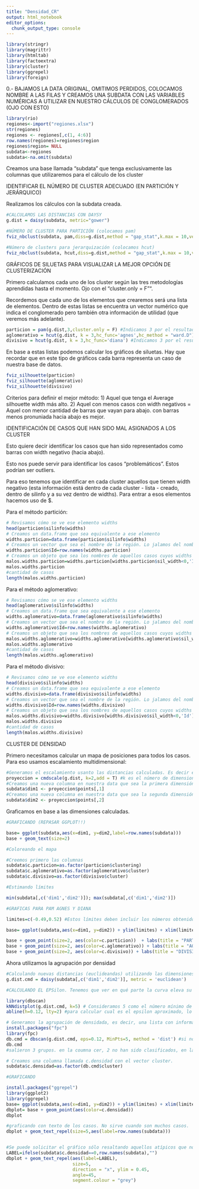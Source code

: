 ```yaml
---
title: "Densidad_CR"
output: html_notebook
editor_options: 
  chunk_output_type: console
---
```


```r
library(stringr)
library(magrittr)
library(htmltab)
library(factoextra)
library(cluster)
library(ggrepel)
library(foreign)
```

0.- BAJAMOS LA DATA ORIGINAL, OMITIMOS PERDIDOS, COLOCAMOS NOMBRE A LAS FILAS Y CREAMOS UNA SUBDATA CON LAS VARIABLES NUMÉRICAS A UTILIZAR EN NUESTRO CÁLCULOS DE CONGLOMERADOS (OJO CON ESTO)


```r
library(rio)
regiones<-import("regiones.xlsx")
str(regiones)
regiones <- regiones[,c(1, 4:6)]
row.names(regiones)=regiones$region
regiones$region= NULL
subdata<-regiones
subdata<-na.omit(subdata)
```

########################################################################################

Creamos una base llamada "subdata" que tenga exclusivamente las columnas que utilizaremos para el cálculo de los cluster

########################################################################################

IDENTIFICAR EL NÚMERO DE CLUSTER ADECUADO (EN PARTICIÓN Y JERÁRQUICO)

Realizamos los cálculos con la subdata creada. 

```r
#CALCULAMOS LAS DISTANCIAS CON DAYSY
g.dist = daisy(subdata, metric="gower")

#NÚMERO DE CLUSTER PARA PARTICIÓN (colocamos pam)
fviz_nbclust(subdata, pam,diss=g.dist,method = "gap_stat",k.max = 10,verbose = F)

#Número de clusters para jerarquización (colocamos hcut)
fviz_nbclust(subdata, hcut,diss=g.dist,method = "gap_stat",k.max = 10,verbose = F)
```

########################################################################################

GRÁFICOS DE SILUETAS PARA VISUALIZAR LA MEJOR OPCIÓN DE CLUSTERIZACIÓN

Primero calculamos cada uno de los cluster según las tres metodologías aprendidas hasta el momento. Ojo con el "cluster.only = F"".

Recordemos que cada uno de los elementos que crearemos será una lista de elementos. Dentro de estas listas se encuentra un vector numérico que indica el conglomerado pero también otra información de utilidad (que veremos más adelante).

```r
particion = pam(g.dist,3,cluster.only = F) #Indicamos 3 por el resultado anterior
aglomerativo = hcut(g.dist, k = 3,hc_func='agnes',hc_method = "ward.D") #Indicamos 3 por el resultado anterior
divisivo = hcut(g.dist, k = 3,hc_func='diana') #Indicamos 3 por el resultado anterior
```

En base a estas listas podemos calcular los gráficos de siluetas. Hay que recordar que en este tipo de gráficos cada barra representa un caso de nuestra base de datos. 

```r
fviz_silhouette(particion)
fviz_silhouette(aglomerativo)
fviz_silhouette(divisivo)
```

Criterios para definir el mejor método: 
1) Aquel que tenga el Average silhouette width más alto. 
2) Aquel con menos casos con width negativos = Aquel con menor cantidad de barras que vayan para abajo. 
con barras menos pronuniada hacia abajo es mejor.

########################################################################################

IDENTIFICACIÓN DE CASOS QUE HAN SIDO MAL ASIGNADOS A LOS CLUSTER 

Esto quiere decir identificar los casos que han sido representados como barras con width negativo (hacia abajo).

Esto nos puede servir para identificar los casos "problemáticos". Estos podrían ser outliers. 

Para eso tenemos que identificar en cada cluster aquellos que tienen width negativo (esta información está dentro de cada cluster - lista - creado, dentro de silinfo y a su vez dentro de widths). Para entrar a esos elementos hacemos uso de $. 

Para el método partición:

```r
# Revisamos cómo se ve ese elemento widths
head(particion$silinfo$widths) 
# Creamos un data.frame que sea equivalente a ese elemento
widths.particion=data.frame(particion$silinfo$widths)
# Creamos un vector que sea el nombre de la región. Lo jalamos del nombre de la fila.
widths.particion$Id=row.names(widths.particion)
# Creamos un objeto que sea los nombres de aquellos casos cuyos widths sean menor a 0. 
malos.widths.particion=widths.particion[widths.particion$sil_width<0,'Id']
malos.widths.particion
#cantidad de casos
length(malos.widths.particion)
```

Para el método aglomerativo:
```r
# Revisamos cómo se ve ese elemento widths
head(aglomerativo$silinfo$widths) 
# Creamos un data.frame que sea equivalente a ese elemento
widths.aglomerativo=data.frame(aglomerativo$silinfo$widths)
# Creamos un vector que sea el nombre de la región. Lo jalamos del nombre de la fila.
widths.aglomerativo$Id=row.names(widths.aglomerativo)
# Creamos un objeto que sea los nombres de aquellos casos cuyos widths sean menor a 0. 
malos.widths.aglomerativo=widths.aglomerativo[widths.aglomerativo$sil_width<0,'Id']
malos.widths.aglomerativo
#cantidad de casos
length(malos.widths.aglomerativo)
```

Para el método divisivo:

```r
# Revisamos cómo se ve ese elemento widths
head(divisivo$silinfo$widths) 
# Creamos un data.frame que sea equivalente a ese elemento
widths.divisivo=data.frame(divisivo$silinfo$widths)
# Creamos un vector que sea el nombre de la región. Lo jalamos del nombre de la fila.
widths.divisivo$Id=row.names(widths.divisivo)
# Creamos un objeto que sea los nombres de aquellos casos cuyos widths sean menor a 0. 
malos.widths.divisivo=widths.divisivo[widths.divisivo$sil_width<0,'Id']
malos.widths.divisivo
#cantidad de casos
length(malos.widths.divisivo)
```

########################################################################################

CLUSTER DE DENSIDAD

Primero necesitamos calcular un mapa de posiciones para todos los casos. Para eso usamos escalamiento multidimensional:

```r
#Generamos el escalamiento usanto las distancias calculadas. Es decir el g.dist
proyeccion = cmdscale(g.dist, k=2,add = T) #k es el número de dimensiones solicitadas
#Creamos una nueva columna en nuestra data que sea la primera dimensión
subdata$dim1 <- proyeccion$points[,1]
#Creamos una nueva columna en nuestra data que sea la segunda dimensión
subdata$dim2 <- proyeccion$points[,2]
```


Graficamos en base a las dimensiones calculadas. 

```r
#GRAFICANDO (REPASAR GGPLOT!!)

base= ggplot(subdata,aes(x=dim1, y=dim2,label=row.names(subdata))) 
base + geom_text(size=2)

#Coloreando el mapa

#Creemos primero las columnas 
subdata$c.particion=as.factor(particion$clustering)
subdata$c.aglomerativo=as.factor(aglomerativo$cluster)
subdata$c.divisivo=as.factor(divisivo$cluster)

#Estimando límites

min(subdata[,c('dim1','dim2')]); max(subdata[,c('dim1','dim2')])

#GRAFICAS PARA PAM AGNES Y DIANA

limites=c(-0.49,0.52) #Estos límites deben incluir los números obtenidos con el comando anterior

base= ggplot(subdata,aes(x=dim1, y=dim2)) + ylim(limites) + xlim(limites) + coord_fixed()

base + geom_point(size=2, aes(color=c.particion))  + labs(title = "PARTICIONANTE") 
base + geom_point(size=2, aes(color=c.aglomerativo)) + labs(title = "AGLOMERATIVO")
base + geom_point(size=2, aes(color=c.divisivo)) + labs(title = "DIVISIVO")
```

Ahora utilizamos la agrupación por densidad

```r
#Calculando nuevas distancias (euclideandas) utilizando las dimensiones creadas anteriormente. 
g.dist.cmd = daisy(subdata[,c('dim1','dim2')], metric = 'euclidean')

#CALCULANDO EL EPSilon. Tenemos que ver en qué parte la curva eleva su ángulo drásticamente. 

library(dbscan)
kNNdistplot(g.dist.cmd, k=5) # Consideramos 5 como el número mínimo de vecinos (puntos). Si no nos ice, ponemos el nuemro de variables.
abline(h=0.12, lty=2) #para calcular cual es el epsilon aproximado, lo pondriamos en el eps

# Generamos la agrupación de densidada, es decir, una lista con información así como las otras estrategias. 
install.packages("fpc")
library(fpc)
db.cmd = dbscan(g.dist.cmd, eps=0.12, MinPts=5, method = 'dist') #si no nos dien 5, ponemos el numero de variables
db.cmd
#salieron 3 grupos. en la coumna cer, 2 no han sido clasificados, en la 1, 7; y e la 3,6.

# Creamos una columna llamada c.densidad con el vector cluster.
subdata$c.densidad=as.factor(db.cmd$cluster)

#GRAFICANDO

install.packages("ggrepel")
library(ggplot2)
library(ggrepel)
base= ggplot(subdata,aes(x=dim1, y=dim2)) + ylim(limites) + xlim(limites) + coord_fixed()
dbplot= base + geom_point(aes(color=c.densidad)) 
dbplot

#graficando con texto de los casos. No sirve cuando son muchos casos. 
dbplot + geom_text_repel(size=5,aes(label=row.names(subdata)))


#Se puede solicitar el gráfico sólo resaltando aquellos atípicos que no están en ningún grupo o cluster creado. 
LABEL=ifelse(subdata$c.densidad==0,row.names(subdata),"")
dbplot + geom_text_repel(aes(label=LABEL),
                         size=5, 
                         direction = "x", ylim = 0.45,
                         angle=45,
                         segment.colour = "grey")
```












